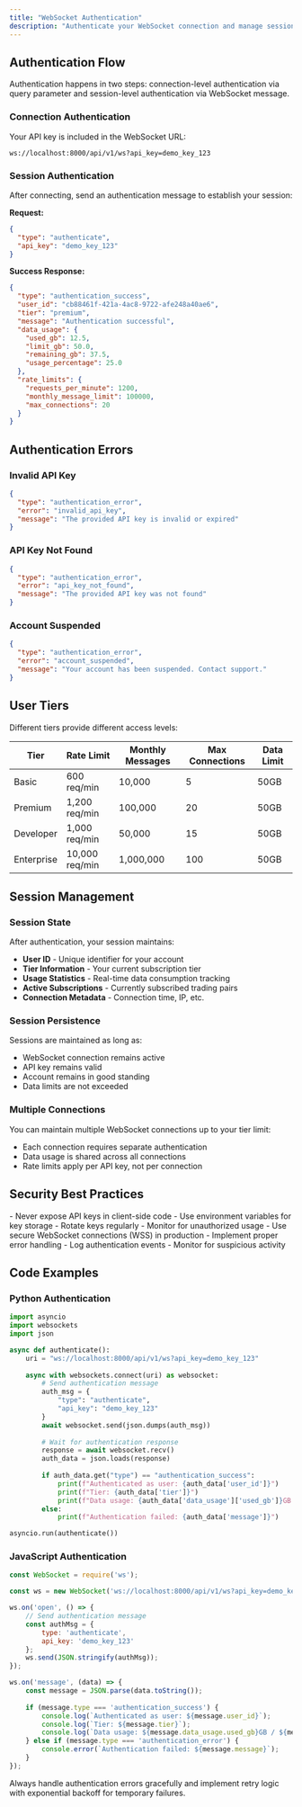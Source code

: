 ```yaml
---
title: "WebSocket Authentication"
description: "Authenticate your WebSocket connection and manage session state"
---
```


## Authentication Flow

Authentication happens in two steps: connection-level authentication via query parameter and session-level authentication via WebSocket message.

### Connection Authentication

Your API key is included in the WebSocket URL:
```
ws://localhost:8000/api/v1/ws?api_key=demo_key_123
```

### Session Authentication

After connecting, send an authentication message to establish your session:

**Request:**
```json
{
  "type": "authenticate",
  "api_key": "demo_key_123"
}
```

**Success Response:**
```json
{
  "type": "authentication_success",
  "user_id": "cb88461f-421a-4ac8-9722-afe248a40ae6",
  "tier": "premium",
  "message": "Authentication successful",
  "data_usage": {
    "used_gb": 12.5,
    "limit_gb": 50.0,
    "remaining_gb": 37.5,
    "usage_percentage": 25.0
  },
  "rate_limits": {
    "requests_per_minute": 1200,
    "monthly_message_limit": 100000,
    "max_connections": 20
  }
}
```

## Authentication Errors

### Invalid API Key
```json
{
  "type": "authentication_error",
  "error": "invalid_api_key",
  "message": "The provided API key is invalid or expired"
}
```

### API Key Not Found
```json
{
  "type": "authentication_error",
  "error": "api_key_not_found", 
  "message": "The provided API key was not found"
}
```

### Account Suspended
```json
{
  "type": "authentication_error",
  "error": "account_suspended",
  "message": "Your account has been suspended. Contact support."
}
```

## User Tiers

Different tiers provide different access levels:

| Tier | Rate Limit | Monthly Messages | Max Connections | Data Limit |
|------|------------|------------------|-----------------|------------|
| Basic | 600 req/min | 10,000 | 5 | 50GB |
| Premium | 1,200 req/min | 100,000 | 20 | 50GB |
| Developer | 1,000 req/min | 50,000 | 15 | 50GB |
| Enterprise | 10,000 req/min | 1,000,000 | 100 | 50GB |

## Session Management

### Session State

After authentication, your session maintains:
- **User ID** - Unique identifier for your account
- **Tier Information** - Your current subscription tier
- **Usage Statistics** - Real-time data consumption tracking
- **Active Subscriptions** - Currently subscribed trading pairs
- **Connection Metadata** - Connection time, IP, etc.

### Session Persistence

Sessions are maintained as long as:
- WebSocket connection remains active
- API key remains valid
- Account remains in good standing
- Data limits are not exceeded

### Multiple Connections

You can maintain multiple WebSocket connections up to your tier limit:
- Each connection requires separate authentication
- Data usage is shared across all connections
- Rate limits apply per API key, not per connection

## Security Best Practices

<CardGroup cols={2}>
  <Card title="API Key Security" icon="key">
    - Never expose API keys in client-side code
    - Use environment variables for key storage
    - Rotate keys regularly
    - Monitor for unauthorized usage
  </Card>
  
  <Card title="Connection Security" icon="shield">
    - Use secure WebSocket connections (WSS) in production
    - Implement proper error handling
    - Log authentication events
    - Monitor for suspicious activity
  </Card>
</CardGroup>

## Code Examples

### Python Authentication
```python
import asyncio
import websockets
import json

async def authenticate():
    uri = "ws://localhost:8000/api/v1/ws?api_key=demo_key_123"
    
    async with websockets.connect(uri) as websocket:
        # Send authentication message
        auth_msg = {
            "type": "authenticate",
            "api_key": "demo_key_123"
        }
        await websocket.send(json.dumps(auth_msg))
        
        # Wait for authentication response
        response = await websocket.recv()
        auth_data = json.loads(response)
        
        if auth_data.get("type") == "authentication_success":
            print(f"Authenticated as user: {auth_data['user_id']}")
            print(f"Tier: {auth_data['tier']}")
            print(f"Data usage: {auth_data['data_usage']['used_gb']}GB / {auth_data['data_usage']['limit_gb']}GB")
        else:
            print(f"Authentication failed: {auth_data['message']}")

asyncio.run(authenticate())
```

### JavaScript Authentication
```javascript
const WebSocket = require('ws');

const ws = new WebSocket('ws://localhost:8000/api/v1/ws?api_key=demo_key_123');

ws.on('open', () => {
    // Send authentication message
    const authMsg = {
        type: 'authenticate',
        api_key: 'demo_key_123'
    };
    ws.send(JSON.stringify(authMsg));
});

ws.on('message', (data) => {
    const message = JSON.parse(data.toString());
    
    if (message.type === 'authentication_success') {
        console.log(`Authenticated as user: ${message.user_id}`);
        console.log(`Tier: ${message.tier}`);
        console.log(`Data usage: ${message.data_usage.used_gb}GB / ${message.data_usage.limit_gb}GB`);
    } else if (message.type === 'authentication_error') {
        console.error(`Authentication failed: ${message.message}`);
    }
});
```

<Note>
  Always handle authentication errors gracefully and implement retry logic with exponential backoff for temporary failures.
</Note>
